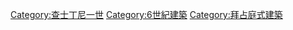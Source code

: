 [[Category:查士丁尼一世|Category:查士丁尼一世]]
[[Category:6世紀建築|Category:6世紀建築]]
[[Category:拜占庭式建築|Category:拜占庭式建築]]